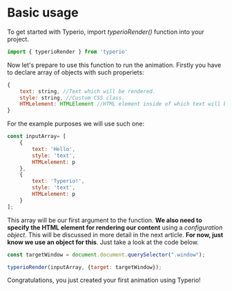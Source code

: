 # Basic usage

To get started with Typerio, import *typerioRender()* function into your project.

```js
import { typerioRender } from 'typerio'
```

Now let's prepare to use this function to run the animation. Firstly you have to declare array of objects with such properiets:

```js
{
    text: string, //Text which will be rendered.
    style: string, //Custom CSS class.
    HTMLelement: HTMLElement //HTML element inside of which text will be rendered. Usually p or span.
}
```

For the example purposes we will use such one:

```js
const inputArray= [
    {
        text: 'Hello',
        style: 'text',
        HTMLelement: p
    },
    {
        text: 'Typerio!',
        style: 'text',
        HTMLelement: p
    }
];
```

This array will be our first argument to the function. **We also need to specify the HTML element for rendering our content** using a *configuration object*. This will be discussed in more detail in the next article. **For now, just know we use an object for this**. Just take a look at the code below.
```js
const targetWindow = document.document.querySelector(".window");

typerioRender(inputArray, {target: targetWindow});
```

Congratulations, you just created your first animation using Typerio!
